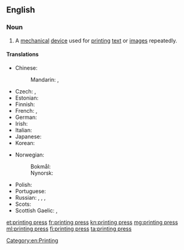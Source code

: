 ==English==
{{wikipedia}}

===Noun===
{{en-noun|head=[[printing]] [[press]]|printing presses}}

# A [[mechanical]] [[device]] used for [[print]]ing [[text]] or [[image]]s repeatedly.

====Translations====
{{trans-top|machine for printing}}
* Chinese:
*: Mandarin: {{t+|cmn|印刷機|sc=Hani}}, {{t+|cmn|印刷机|tr=yìnshuājī|sc=Hani}}
* Czech: {{t|cs|tiskárna|f}}, {{t|cs|tiskový stroj|m}}
* Estonian: {{t|et|trükipress}}
* Finnish: {{t+|fi|painokone}}
* French: {{t+|fr|presse|f}}, {{t|fr|machine à imprimer|f}}
* German: {{t|de|Druckerpresse|f}}
* Irish: {{t|ga|clóphreas|m}}
* Italian: {{t|it|torchio calcografico|m}}
* Japanese: {{t|ja|印刷機|tr=いんさつき, insatsuki|sc=Jpan}}
* Korean: {{t+|ko|인쇄기|sc=Kore}}
{{trans-mid}}
* Norwegian:
*: Bokmål: {{t|nb|trykkpresse|m|f}}
*: Nynorsk: {{t|nn|trykkpresse|f}}
* Polish: {{t|pl|maszyna drukarska|f}}
* Portuguese: {{t+|pt|imprensa|f}}
* Russian: {{t|ru|печа́тный стано́к|m}}, {{t+|ru|печа́тная маши́на|f}}, {{t|ru|типогра́фский стано́к|m}}, {{t|ru|печа́тный пресс|m}}
* Scots: {{t|sco|prentin press}}
* Scottish Gaelic: {{t|gd|clò|m}}, {{t|gd|beart-chlò|f}}
{{trans-bottom}}

[[Category:en:Printing]]

[[et:printing press]]
[[fr:printing press]]
[[kn:printing press]]
[[mg:printing press]]
[[ml:printing press]]
[[fi:printing press]]
[[ta:printing press]]